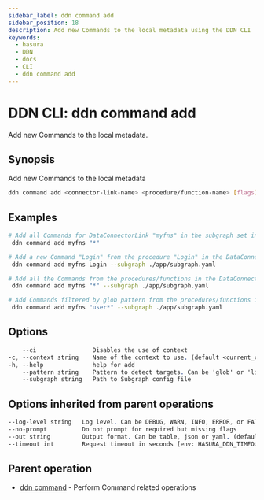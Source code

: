 ```yaml
---
sidebar_label: ddn command add
sidebar_position: 18
description: Add new Commands to the local metadata using the DDN CLI
keywords:
  - hasura
  - DDN
  - docs
  - CLI
  - ddn command add
---
```


# DDN CLI: ddn command add

Add new Commands to the local metadata.

## Synopsis

Add new Commands to the local metadata

```bash
ddn command add <connector-link-name> <procedure/function-name> [flags]
```

## Examples

```bash
# Add all Commands for DataConnectorLink "myfns" in the subgraph set in the context
 ddn command add myfns "*"

# Add a new Command "Login" from the procedure "Login" in the DataConnectorLink "myfns" in "app" Subgraph
 ddn command add myfns Login --subgraph ./app/subgraph.yaml

# Add all the Commands from the procedures/functions in the DataConnectorLink "myfns" in "app" Subgraph
 ddn command add myfns "*" --subgraph ./app/subgraph.yaml

# Add Commands filtered by glob pattern from the procedures/functions in the DataConnectorLink "myfns" in "app" Subgraph
 ddn command add myfns "user*" --subgraph ./app/subgraph.yaml
```

## Options

```sass
    --ci                Disables the use of context
-c, --context string    Name of the context to use. (default <current_context>)
-h, --help              help for add
    --pattern string    Pattern to detect targets. Can be 'glob' or 'literal'. (default "glob")
    --subgraph string   Path to Subgraph config file
```

## Options inherited from parent operations

```sass
--log-level string   Log level. Can be DEBUG, WARN, INFO, ERROR, or FATAL. (default "INFO")
--no-prompt          Do not prompt for required but missing flags
--out string         Output format. Can be table, json or yaml. (default "table")
--timeout int        Request timeout in seconds [env: HASURA_DDN_TIMEOUT] (default 100)
```

## Parent operation

- [ddn command](/cli/commands/ddn_command) - Perform Command related operations
